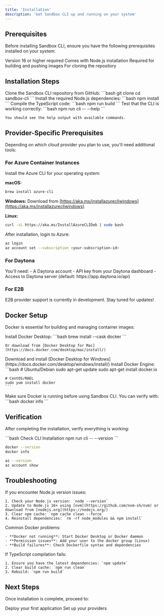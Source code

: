 ```yaml
---
title: 'Installation'
description: 'Get Sandbox CLI up and running on your system'
---
```


## Prerequisites

Before installing Sandbox CLI, ensure you have the following prerequisites installed on your system:

<CardGroup cols={2}>
  <Card title="Node.js" icon="node-js">
    Version 16 or higher required
  </Card>
  <Card title="npm" icon="npm">
    Comes with Node.js installation
  </Card>
  <Card title="Docker" icon="docker">
    Required for building and pushing images
  </Card>
  <Card title="Git" icon="git-alt">
    For cloning the repository
  </Card>
</CardGroup>

## Installation Steps

<Steps>
  <Step title="Clone the Repository">
    Clone the Sandbox CLI repository from GitHub:
    ```bash
    git clone <repository-url>
    cd sandbox-cli
    ```
  </Step>
  
  <Step title="Install Dependencies">
    Install the required Node.js dependencies:
    ```bash
    npm install
    ```
  </Step>
  
  <Step title="Build the Project">
    Compile the TypeScript code:
    ```bash
    npm run build
    ```
  </Step>
  
  <Step title="Verify Installation">
    Test that the CLI is working correctly:
    ```bash
    npm run cli -- --help
    ```
    
    You should see the help output with available commands.
  </Step>
</Steps>

## Provider-Specific Prerequisites

Depending on which cloud provider you plan to use, you'll need additional tools:

### For Azure Container Instances

<Accordion title="Azure CLI Installation">
  Install the Azure CLI for your operating system:

  **macOS:**
  ```bash
  brew install azure-cli
  ```

  **Windows:**
  Download from [https://aka.ms/installazurecliwindows](https://aka.ms/installazurecliwindows)

  **Linux:**
  ```bash
  curl -sL https://aka.ms/InstallAzureCLIDeb | sudo bash
  ```

  After installation, login to Azure:
  ```bash
  az login
  az account set --subscription <your-subscription-id>
  ```
</Accordion>

### For Daytona

<Accordion title="Daytona Account Setup">
  You'll need:
  - A Daytona account
  - API key from your Daytona dashboard
  - Access to Daytona server (default: https://app.daytona.io/api)
</Accordion>

### For E2B

<Accordion title="E2B Setup (Coming Soon)">
  E2B provider support is currently in development. Stay tuned for updates!
</Accordion>

## Docker Setup

Docker is essential for building and managing container images:

<Tabs>
  <Tab title="macOS">
    Install Docker Desktop:
    ```bash
    brew install --cask docker
    ```
    
    Or download from [Docker Desktop for Mac](https://docs.docker.com/desktop/mac/install/)
  </Tab>
  
  <Tab title="Windows">
    Download and install [Docker Desktop for Windows](https://docs.docker.com/desktop/windows/install/)
  </Tab>
  
  <Tab title="Linux">
    Install Docker Engine:
    ```bash
    # Ubuntu/Debian
    sudo apt-get update
    sudo apt-get install docker.io
    
    # CentOS/RHEL
    sudo yum install docker
    ```
  </Tab>
</Tabs>

<Warning>
  Make sure Docker is running before using Sandbox CLI. You can verify with:
  ```bash
  docker info
  ```
</Warning>

## Verification

After completing the installation, verify everything is working:

<CodeGroup>
```bash Check CLI Installation
npm run cli -- --version
```

```bash Check Docker
docker --version
docker info
```

```bash Check Azure CLI (if using Azure)
az --version
az account show
```
</CodeGroup>

## Troubleshooting

<AccordionGroup>
  <Accordion title="Node.js Version Issues">
    If you encounter Node.js version issues:
    
    1. Check your Node.js version: `node --version`
    2. Update to Node.js 16+ using [nvm](https://github.com/nvm-sh/nvm) or download from [nodejs.org](https://nodejs.org/)
    3. Clear npm cache: `npm cache clean --force`
    4. Reinstall dependencies: `rm -rf node_modules && npm install`
  </Accordion>

  <Accordion title="Docker Issues">
    Common Docker problems:
    
    - **Docker not running**: Start Docker Desktop or Docker daemon
    - **Permission issues**: Add your user to the docker group (Linux)
    - **Build failures**: Check Dockerfile syntax and dependencies
  </Accordion>

  <Accordion title="Build Errors">
    If TypeScript compilation fails:
    
    1. Ensure you have the latest dependencies: `npm update`
    2. Clear build cache: `npm run clean`
    3. Rebuild: `npm run build`
  </Accordion>
</AccordionGroup>

## Next Steps

Once installation is complete, proceed to:

<CardGroup cols={2}>
  <Card
    title="Quick Start"
    icon="play"
    href="/getting-started/quick-start"
  >
    Deploy your first application
  </Card>
  <Card
    title="Configuration"
    icon="gear"
    href="/getting-started/configuration"
  >
    Set up your providers
  </Card>
</CardGroup>